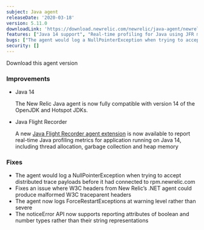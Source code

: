 ```yaml
---
subject: Java agent
releaseDate: '2020-03-18'
version: 5.11.0
downloadLink: 'https://download.newrelic.com/newrelic/java-agent/newrelic-agent/5.11.0/'
features: ["Java 14 support", "Real-time profiling for Java using JFR metrics extension"]
bugs: ["The agent would log a NullPointerException when trying to accept distributed trace payloads before it had connected", "Fixes an issue where W3C headers from New Relic’s .NET agent could produce malformed W3C traceparent headers", "The agent now logs ForceRestartExceptions at warning level rather than severe", "The noticeError API now supports reporting attributes of boolean and number types"]
security: []
---
```

<ButtonGroup>
  <ButtonLink
    role="button"
    to="https://download.newrelic.com/newrelic/java-agent/newrelic-agent/5.11.0/"
    variant="primary"
  >
    Download this agent version
  </ButtonLink>
</ButtonGroup>

### Improvements

* Java 14

  The New Relic Java agent is now fully compatible with version 14 of the OpenJDK and Hotspot JDKs.
* Java Flight Recorder

  A new [Java Flight Recorder agent extension](https://docs.newrelic.com/docs/agents/java-agent/features/real-time-java-profiling-using-jfr-metrics) is now available to report real-time Java profiling metrics for application running on Java 14, including thread allocation, garbage collection and heap memory

### Fixes

* The agent would log a NullPointerException when trying to accept distributed trace payloads before it had connected to rpm.newrelic.com
* Fixes an issue where W3C headers from New Relic’s .NET agent could produce malformed W3C traceparent headers
* The agent now logs ForceRestartExceptions at warning level rather than severe
* The noticeError API now supports reporting attributes of boolean and number types rather than their string representations
